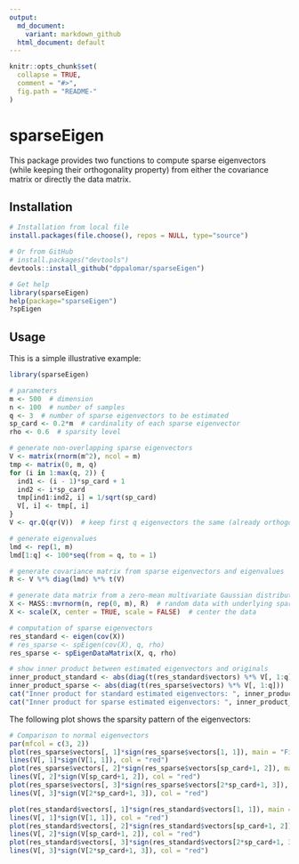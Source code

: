 ```yaml
---
output:
  md_document:
    variant: markdown_github
  html_document: default
---
```


<!-- README.md is generated from README.Rmd. Please edit that file -->

```r
knitr::opts_chunk$set(
  collapse = TRUE,
  comment = "#>",
  fig.path = "README-"
)
```

# sparseEigen

This package provides two functions to compute sparse eigenvectors (while keeping their orthogonality property) from either the covariance matrix or directly the data matrix.


## Installation
```r
# Installation from local file
install.packages(file.choose(), repos = NULL, type="source")

# Or from GitHub
# install.packages("devtools")
devtools::install_github("dppalomar/sparseEigen")

# Get help
library(sparseEigen)
help(package="sparseEigen")
?spEigen
```


## Usage

This is a simple illustrative example:

```r
library(sparseEigen)

# parameters 
m <- 500  # dimension
n <- 100  # number of samples
q <- 3  # number of sparse eigenvectors to be estimated
sp_card <- 0.2*m  # cardinality of each sparse eigenvector
rho <- 0.6  # sparsity level

# generate non-overlapping sparse eigenvectors
V <- matrix(rnorm(m^2), ncol = m)
tmp <- matrix(0, m, q)
for (i in 1:max(q, 2)) {
  ind1 <- (i - 1)*sp_card + 1
  ind2 <- i*sp_card
  tmp[ind1:ind2, i] = 1/sqrt(sp_card)
  V[, i] <- tmp[, i]
}
V <- qr.Q(qr(V))  # keep first q eigenvectors the same (already orthogonal) and orthogonalize the rest

# generate eigenvalues
lmd <- rep(1, m)
lmd[1:q] <- 100*seq(from = q, to = 1)

# generate covariance matrix from sparse eigenvectors and eigenvalues
R <- V %*% diag(lmd) %*% t(V)

# generate data matrix from a zero-mean multivariate Gaussian distribution with the constructed covariance
X <- MASS::mvrnorm(n, rep(0, m), R)  # random data with underlying sparse structure
X <- scale(X, center = TRUE, scale = FALSE)  # center the data

# computation of sparse eigenvectors
res_standard <- eigen(cov(X))
# res_sparse <- spEigen(cov(X), q, rho)
res_sparse <- spEigenDataMatrix(X, q, rho)

# show inner product between estimated eigenvectors and originals
inner_product_standard <- abs(diag(t(res_standard$vectors) %*% V[, 1:q]))
inner_product_sparse <- abs(diag(t(res_sparse$vectors) %*% V[, 1:q]))
cat("Inner product for standard estimated eigenvectors: ", inner_product_standard)
cat("Inner product for sparse estimated eigenvectors: ", inner_product_sparse)

```

The following plot shows the sparsity pattern of the eigenvectors:
```r
# Comparison to normal eigenvectors
par(mfcol = c(3, 2))
plot(res_sparse$vectors[, 1]*sign(res_sparse$vectors[1, 1]), main = "First Sparse Eigenvector", xlab = "Index", ylab = "", type = "h")
lines(V[, 1]*sign(V[1, 1]), col = "red")
plot(res_sparse$vectors[, 2]*sign(res_sparse$vectors[sp_card+1, 2]), main = "Second Sparse Eigenvector", xlab = "Index", ylab = "", type = "h")
lines(V[, 2]*sign(V[sp_card+1, 2]), col = "red")
plot(res_sparse$vectors[, 3]*sign(res_sparse$vectors[2*sp_card+1, 3]), main = "Third Sparse Eigenvector", xlab = "Index", ylab = "", type = "h")
lines(V[, 3]*sign(V[2*sp_card+1, 3]), col = "red")

plot(res_standard$vectors[, 1]*sign(res_standard$vectors[1, 1]), main = "First Eigenvector", xlab = "Index", ylab = "", type = "h")
lines(V[, 1]*sign(V[1, 1]), col = "red")
plot(res_standard$vectors[, 2]*sign(res_standard$vectors[sp_card+1, 2]), main = "Second Eigenvector", xlab = "Index", ylab = "", type = "h")
lines(V[, 2]*sign(V[sp_card+1, 2]), col = "red")
plot(res_standard$vectors[, 3]*sign(res_standard$vectors[2*sp_card+1, 3]), main = "Third Eigenvector", xlab = "Index", ylab = "", type = "h")
lines(V[, 3]*sign(V[2*sp_card+1, 3]), col = "red")
```

